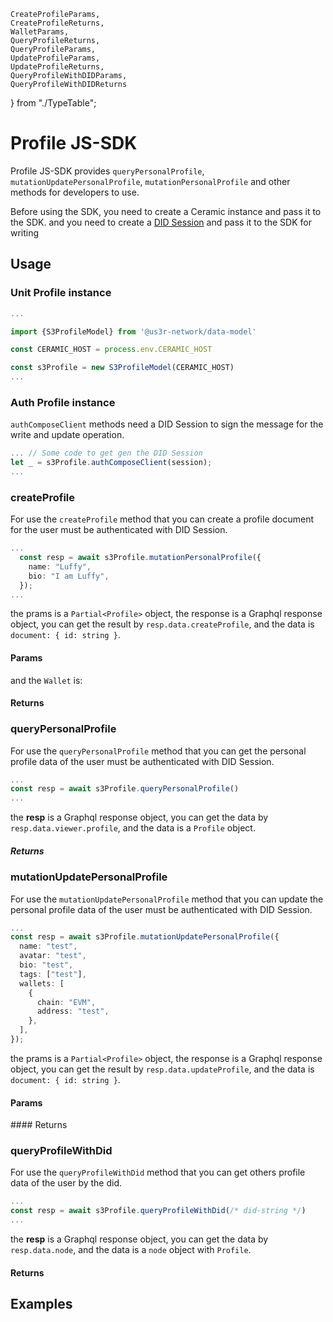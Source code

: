     CreateProfileParams,
    CreateProfileReturns,
    WalletParams,
    QueryProfileReturns,
    QueryProfileParams,
    UpdateProfileParams,
    UpdateProfileReturns,
    QueryProfileWithDIDParams,
    QueryProfileWithDIDReturns
} from "./TypeTable";

# Profile JS-SDK

Profile JS-SDK provides `queryPersonalProfile`, `mutationUpdatePersonalProfile`, `mutationPersonalProfile` and other methods for developers to use. 

Before using the SDK, you need to create a Ceramic instance and pass it to the SDK. and you need to create a [DID Session](https://developers.ceramic.network/reference/accounts/did-session/) and pass it to the SDK for writing

## Usage

### Unit Profile instance

```ts
...

import {S3ProfileModel} from '@us3r-network/data-model'

const CERAMIC_HOST = process.env.CERAMIC_HOST

const s3Profile = new S3ProfileModel(CERAMIC_HOST)
...

```

### Auth Profile instance

 `authComposeClient` methods need a DID Session to sign the message for the write and update operation.

```ts
... // Some code to get gen the DID Session
let _ = s3Profile.authComposeClient(session);
...
```

### createProfile

For use the `createProfile` method that you can create a profile document for the user must be authenticated with DID Session.

```ts
...
  const resp = await s3Profile.mutationPersonalProfile({
    name: "Luffy",
    bio: "I am Luffy",
  });
...
```

the prams is a `Partial<Profile>` object, the response is a Graphql response object, you can get the result by `resp.data.createProfile`, and the data is `document: { id: string }`.

#### Params

<ArgTypes of={CreateProfileParams} />

and the `Wallet` is:
<ArgTypes of={WalletParams} />

#### Returns
<ArgTypes of={CreateProfileReturns} />


### queryPersonalProfile

For use the `queryPersonalProfile` method that you can get the personal profile data of the user must be authenticated with DID Session.

```ts
...
const resp = await s3Profile.queryPersonalProfile()
...
```

the **resp** is a Graphql response object, you can get the data by `resp.data.viewer.profile`, and the data is a `Profile` object.

##### Returns
<ArgTypes of={QueryProfileReturns} />

### mutationUpdatePersonalProfile

For use the `mutationUpdatePersonalProfile` method that you can update the personal profile data of the user must be authenticated with DID Session.

```ts
...
const resp = await s3Profile.mutationUpdatePersonalProfile({
  name: "test",
  avatar: "test",
  bio: "test",
  tags: ["test"],
  wallets: [
    {
      chain: "EVM",
      address: "test",
    },
  ],
});
```

the prams is a `Partial<Profile>` object, the response is a Graphql response object, you can get the result by `resp.data.updateProfile`, and the data is `document: { id: string }`.

#### Params
<ArgTypes of={UpdateProfileParams} />
#### Returns
<ArgTypes of={UpdateProfileReturns} />

### queryProfileWithDid

For use the `queryProfileWithDid` method that you can get others profile data of the user by the did.

```ts
...
const resp = await s3Profile.queryProfileWithDid(/* did-string */)
...

```

the **resp** is a Graphql response object, you can get the data by `resp.data.node`, and the data is a `node` object with `Profile`.

#### Returns
<ArgTypes of={QueryProfileWithDIDReturns} />


## Examples

<Source code={ExampleCode} />


